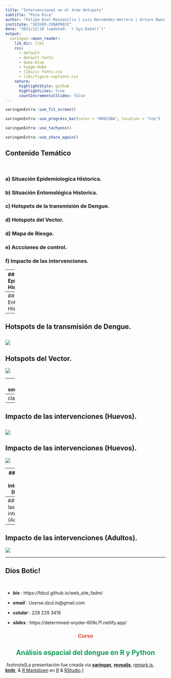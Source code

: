 ```yaml
---
title: "Intervenciones en el área Hotspots"
subtitle: "Poza Rica"
author: "Felipe Dzul-Manzanilla | Luis Hernández-Herrera | Arturo Baez-Hernández"
institute: "SESVER-CENAPRECE"
date: "2021/12/10 (updated: `r Sys.Date()`)"
output:
  xaringan::moon_reader:
    lib_dir: libs
    css: 
      - default
      - default-fonts
      - duke-blue
      - hygge-duke
      - libs/cc-fonts.css
      - libs/figure-captions.css
    nature:
      highlightStyle: github
      highlightLines: true
      countIncrementalSlides: false
---
```


```r
xaringanExtra::use_fit_screen()
```

```r
xaringanExtra::use_progress_bar(color = "#0051BA", location = "top")
```

```r
xaringanExtra::use_tachyons()
```

```r
xaringanExtra::use_share_again()
```


## Contenido Temático

&nbsp;

### a) Situación Epidemiologica Hístorica.

### b) Situación Entomológica Hístorica. 

### c) Hotspots de la transmisión de Dengue. 

### d) Hotspots del Vector.

### d) Mapa de Riesgo.

### e) Accciones de control.

### f) Impacto de las intervenciones.

---
## Situación Epidemiologica Histórica.

```r
 #Step 1. load the dataset ####
#load("C:/Users/felip/OneDrive/automatic_read_sinave/8.RData/den/den2008_2021.RData")

# step 1. load the historic dataset of dengue ####
load("C:/Users/felip/OneDrive/automatic_read_sinave/8.RData/epid_channel_data.RData")

#
source('C:/Users/felip/OneDrive/automatic_read_sinave/3.Functions/den_epichannel.R', encoding = 'UTF-8')

# load the actual data ####
data <- boldenr::read_dataset_bol(path = "C:/Users/felip/OneDrive/datasets/DGE/arbo/",
                                  dataset = "sinave")
plotly::ggplotly(den_epichannel(x = w, 
                                edo = "VERACRUZ",
                                jur = "X",
                                mpo = "X", 
                                loc = "POZA RICA DE HIDALGO",
                                y = data,
                                current_year = 2020,
                                last_year = 2021,
                                x_epi = 35, y_epi = 15,
                                x_alerta = 32, y_alerta = 8, 
                                x_seg = 40, y_seg = 4,
                                x_exito = 47, y_exito = 1.5))
```

---
## Situación Entomológica Histórica. 
![](figs/eggs_pr_2021.jpg)
---
## Hotspots de la transmisión de Dengue. 
![](figs/intensity_cases_poza_rica.jpg)
---
## Hotspots del Vector.
![](figs/hotspots_eggs_intensity_pozarica.jpg)


---
class: center
## Mapa de Riesgo.
```r
library(magrittr)
# Step 1. load the function ####
source("C:/Users/felip/Dropbox/r_developments/r_dashboards/github_pages/test_dashboard/3.Functions/risk_map.R")


#Step 2. load the dengue hotspots ####
load("C:/Users/felip/Dropbox/hotspots_2021/8.RData/cases_hotspots_agebs19.RData")
cases_hotspots_agebs19 <- cases_hotspots_agebs19 |> sf::st_make_valid()



# Step 3. plot the hotspots eggs intensity poza rica ####
load("C:/Users/felip/OneDrive/proyects/hotspots/8.RData/eggs_hotspots_historic/30_veracruz/eggs_prediction_2014_2019_dataframe/30_03_131_pozarica_k40_zinb1_2014_2019.RData")


# Step 3. load the risk_ageb function ####
source('C:/Users/felip/Dropbox/r_developments/r_dashboards/github_pages/test_dashboard/3.Functions/risk_agebs.R')


risk <- risk_agebs(spde_model = spde_eggs_pozarica_zinb1,
                   hotspots = cases_hotspots_agebs19,
                   locality = "Poza Rica de Hidalgo",
                   cve_ent = "30",
                   intensity_perc = 25)
risk_map(risk = risk, staticmap = FALSE)
```


---
class: center
## Accciones de control.

---
## Impacto de las intervenciones (Huevos).
![](figs/mean_eggs_by_area.jpg)
---
## Impacto de las intervenciones (Huevos).
![](figs/mean_eggs_by_area&neighborhoods.jpg)

---
## Impacto de las intervenciones (Huevos).
![](figs/mean_eggs_by_area&ageb.jpg)

---
## Impacto de las intervenciones (Adultos).
![](figs/poza_rica_adultos.jpg)
---
## Impacto de las intervenciones (Adultos).
![](figs/poza_rica_adultos_by_neighborhood.jpg)

---
## Dios Botic!

&nbsp;
&nbsp;

- ***bio***         :     https://fdzul.github.io/web_site_fadm/

- ***email***       :     Userse.dzul.m@gmail.com

- ***celular***     :     228 229 3419

- ***slides***      :     https://determined-snyder-609c7f.netlify.app/


<h3 style="text-align:center; color:#DB4437">Curso</h3>
<h2 style="text-align:center; color:#0F9D58">Análisis espacial del dengue en R y Python</h2>




.footnote[La presentación fue creada via [**xaringan**](https://github.com/yihui/xaringan),
[**revealjs**](https://revealjs.com/),
[remark.js](https://remarkjs.com), [**knitr**](http://yihui.name/knitr),
& [R Markdown](https://rmarkdown.rstudio.com) en [R]() & [RStudio](2.R_Scripts/libs/rstudio_leaflet/rstudio_leaflet.css).]